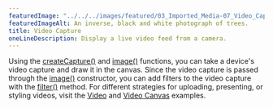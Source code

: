 ---
featuredImage: "../../../images/featured/03_Imported_Media-07_Video_Capture-thumbnail.png"
featuredImageAlt: An inverse, black and white photograph of trees.
title: Video Capture
oneLineDescription: Display a live video feed from a camera.
---

Using the 
<a href="https://p5js.org/reference/#/p5/createCapture" target="_blank">createCapture()</a>
and <a href="https://p5js.org/reference/#/p5/image" target="_blank">image()</a> 
functions, you can take a device's video capture and draw it in the canvas. 
Since the video capture is passed through the
<a href="https://p5js.org/reference/#/p5/image" target="_blank">image()</a> 
constructor, you can add filters to the video capture with the 
<a href="https://p5js.org/reference/#/p5/filter" target="_blank">filter()</a> 
method. For different strategies for uploading, presenting, or styling videos, 
visit the
<a href="https://p5js.org/examples/dom-video.html" target="_blank">Video</a> and
<a href="https://p5js.org/examples/dom-video-canvas.html" target="_blank">Video Canvas</a> 
examples.